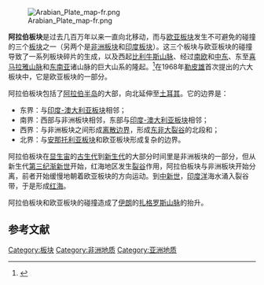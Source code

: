 {{Infobox tectonic plate
| image = File:ArabianPlate.png
| alt = The Arabian Plate
| type = [[板塊列表#次要板塊|次要板塊]]
| area = {{convert|5,000,000|km2|sqmi|abbr=off}}<ref>{{cite web |url=http://geology.about.com/library/bl/blplate_size_table.htm |title=Sizes of Tectonic or Lithospheric Plates |publisher=Geology.about.com |date=2014-03-05 |accessdate=2016-01-23 |archive-date=2016-06-05 |archive-url=https://web.archive.org/web/20160605161523/http://geology.about.com/library/bl/blplate_size_table.htm |dead-url=no }}</ref>
| move_direction = 北方
| move_speed = {{convert|15|-|20|mm|in|abbr=off}}/1年
| geo_features = [[阿拉伯半島|阿拉伯半島]]、[[紅海|紅海]]、[[亞丁灣|亞丁灣]]、[[波斯灣|波斯灣]]、[[印度洋|印度洋]]
}}
[[File:Arabian_Plate_map-fr.png|thumb]]

'''阿拉伯板块'''是过去几百万年以来一直向北移动，而与[[欧亚板块|欧亚板块]]发生不可避免的碰撞的三个[[板块|板块]]之一（另两个是[[非洲板块|非洲板块]]和[[印度板块|印度板块]]）。这三个板块与欧亚板块的碰撞导致了一系列板块碎片的生成，以及西起[[比利牛斯山脉|比利牛斯山脉]]、经过[[南欧|南欧]]和[[中东|中东]]、东至[[喜马拉雅山脉|喜马拉雅山脉]]和[[东南亚|东南亚]]诸山脉的巨大山系的隆起。<ref>{{cite web
|url=http://eol.jsc.nasa.gov/handbooks/arabianpages/mainframe.htm
|title=Tectonics of the Arabian Plate
|publisher=NASA.gov
|accessdate=2007-07-21
|deadurl=yes
|archiveurl=https://web.archive.org/web/20070706103125/http://eol.jsc.nasa.gov/handbooks/arabianpages/mainframe.htm
|archivedate=2007-07-06
}}</ref>在1968年[[勒皮雄|勒皮雄]]首次提出的六大板块中，它是欧亚板块的一部分。

阿拉伯板块包括了[[阿拉伯半岛|阿拉伯半岛]]的大部，向北延伸至[[土耳其|土耳其]]。它的边界是：
*东界：与[[印度-澳大利亚板块|印度-澳大利亚板块]]相邻；
*南界：西部与非洲板块相邻，东部与[[印度-澳大利亚板块|印度-澳大利亚板块]]相邻；
*西界：与非洲板块之间形成[[离散边界|离散边界]]，形成[[东非大裂谷|东非大裂谷]]的北段和{{le|红海裂谷带|Red Sea Rift}}；
*北界：与[[安那托利亚板块|安那托利亚板块]]和欧亚板块形成复杂的边界。

阿拉伯板块在[[显生宙|显生宙]]的[[古生代|古生代]]到[[新生代|新生代]]的大部分时间里是非洲板块的一部分，但从新生代[[第三纪|第三纪]][[渐新世|渐新世]]开始，红海地区发生[[裂谷|裂谷]]作用，阿拉伯板块与非洲板块开始分离，前者开始缓慢地朝着欧亚板块的方向运动。到[[中新世|中新世]]，[[印度洋|印度洋]]海水涌入裂谷带，于是形成[[红海|红海]]。

阿拉伯板块和欧亚板块的碰撞造成了[[伊朗|伊朗]]的[[扎格罗斯山脉|扎格罗斯山脉]]的抬升。

== 参考文献 ==
<references/>

{{DEFAULTSORT:Arabian Plate}}
{{地质构造小作品}}
{{地球板块}}
[[Category:板块|Category:板块]]
[[Category:非洲地质|Category:非洲地质]]
[[Category:亚洲地质|Category:亚洲地质]]